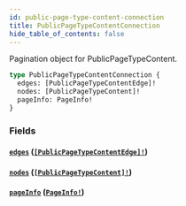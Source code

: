 ```yaml
---
id: public-page-type-content-connection
title: PublicPageTypeContentConnection
hide_table_of_contents: false
---
```



Pagination object for PublicPageTypeContent.

```graphql
type PublicPageTypeContentConnection {
  edges: [PublicPageTypeContentEdge]!
  nodes: [PublicPageTypeContent]!
  pageInfo: PageInfo!
}
```


### Fields

#### [`edges`](#) ([`[PublicPageTypeContentEdge]!`](/demand/api/graphql-storefront/reference/objects/public-page-type-content-edge))




#### [`nodes`](#) ([`[PublicPageTypeContent]!`](/demand/api/graphql-storefront/reference/objects/public-page-type-content))




#### [`pageInfo`](#) ([`PageInfo!`](/demand/api/graphql-storefront/reference/objects/page-info))






